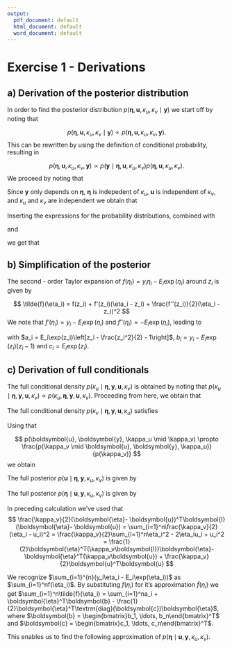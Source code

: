 ```yaml
---
output:
  pdf_document: default
  html_document: default
  word_document: default
---
```

# Exercise 1 - Derivations

\providecommand{\kappau}{\kappa_u}
\providecommand{\kappav}{\kappa_v}
\providecommand{\uvec}{\boldsymbol{u}}
\providecommand{\Rmat}{\boldsymbol{R}}
\providecommand{\yvec}{\boldsymbol{y}}
\providecommand{\Evec}{\boldsymbol{E}}
\providecommand{\etavec}{\boldsymbol{\eta}}

## a) Derivation of the posterior distribution

In order to find the posterior distribution $p(\etavec, \uvec, \kappa_u, \kappa_v \mid \yvec)$ we start off by noting that 

$$
p(\etavec, \uvec, \kappa_u, \kappa_v \mid \yvec) \propto p(\etavec, \uvec, \kappa_u, \kappa_v, \yvec).
$$
This can be rewritten by using the definition of conditional probability, resulting in

$$
p(\etavec, \uvec, \kappa_u, \kappa_v, \yvec) \propto p(\yvec \mid \etavec, \uvec, \kappa_u, \kappa_v)p(\etavec, \uvec, \kappa_u, \kappa_v).
$$
We proceed by noting that

\begin{align*}
p(\etavec, \uvec, \kappa_u, \kappa_v) &= p(\etavec \mid \uvec, \kappa_u, \kappa_v)p(\uvec, \kappa_u, \kappa_v) \\
&= p(\etavec \mid \uvec, \kappa_u, \kappa_v)p(\uvec \mid \kappa_u, \kappa_v)p(\kappa_u, \kappa_v).
\end{align*}

Since $\yvec$ only depends on $\etavec$, $\etavec$ is indepedent of $\kappa_u$, $\uvec$ is independent of $\kappa_v$, and $\kappa_u$ and $\kappa_v$ are independent we obtain that

\begin{align*}
p(\etavec, \uvec, \kappa_u, \kappa_v \mid \yvec) &\propto p(\yvec \mid \etavec, \uvec, \kappa_u, \kappa_v)p(\etavec \mid \uvec, \kappa_u, \kappa_v)p(\uvec \mid \kappa_u, \kappa_v)p(\kappa_u, \kappa_v) \\
&= p(\yvec \mid \etavec)p(\etavec \mid \uvec, \kappa_v)p(\uvec \mid \kappa_u)p(\kappa_u)p(\kappa_v).
\end{align*}

Inserting the expressions for the probability distributions, combined with 

\begin{align*}
p(\yvec\mid\etavec) &= \prod_{i=1}^n\frac{(E_i\exp(\eta_i))^{y_i}}{y_i!}\exp({-E_i\exp(\eta_i)}) \\
&\propto \exp(\sum_{i=1}^ny_i\log(E_i) + y_i\eta_i - E_i\exp(\eta_i)) \\ 
&\propto \exp(\sum_{i=1}^ny_i\eta_i - E_i\exp(\eta_i))
\end{align*}

and 


\begin{align*}
p(\kappa_u)p(\kappa_v) &= \frac{\beta_v^{\alpha_v}}{\Gamma(\alpha_v)}\frac{\beta_u^{\alpha_u}}{\Gamma(\alpha_u)}\kappa_v^{\alpha_v - 1}\kappa_u^{\alpha_u - 1}\exp(-\beta_v\kappa_v - \beta_u\kappa_u)\\ &\propto \kappa_v^{\alpha_v - 1}\kappa_u^{\alpha_u - 1}\exp(-\beta_v\kappa_v - \beta_u\kappa_u)
\end{align*}

we get that


\begin{align*}
p(\etavec, \uvec, \kappa_u, \kappa_v \mid \yvec) &\propto p(\yvec\mid\etavec)p(\etavec\mid\uvec,\kappa_v)p(\uvec\mid\kappa_u)p(\kappa_u)p(\kappa_v) \\
&\propto \kappa_v^{\alpha_v - 1 + \frac{n}{2}}\kappa_u^{\alpha_u - 1 + \frac{n-1}{2}}\times\\&\exp(-\beta_v\kappa_v - \beta_u\kappa_u - \frac{\kappa_u}{2}\uvec^T\Rmat\uvec - \frac{\kappa_v}{2}(\etavec - \uvec)^T(\etavec - \uvec) + \sum_{i=1}^n(y_i\eta_i - E_i\exp(\eta_i))).
\end{align*}


## b) Simplification of the posterior

The second - order Taylor expansion of $f(\eta_i) = y_i\eta_i - E_i\exp(\eta_i)$ around $z_i$ is given by

$$
\tilde{f}(\eta_i) = f(z_i) + f'(z_i)(\eta_i - z_i) + \frac{f''(z_i)}{2}(\eta_i - z_i)^2
$$
We note that $f'(\eta_i) = y_i - E_i\exp(\eta_i)$ and $f''(\eta_i) = -E_i\exp(\eta_i)$, leading to 

\begin{align*}
\tilde{f}(\eta_i) &= y_iz_i - E_i\exp(z_i) + (y_i - E_i\exp(z_i))(\eta_i - z_i) - \frac{E_i}{2}(\eta^2 + 2\eta_iz_i + z_i^2) \\ &= E_i\exp(z_i)\left[z_i - \frac{z_i^2}{2} - 1\right] + \eta_i(y_i - E_i\exp(z_i)\left(z_i -1\right)) - \eta_i^2\frac{E_i\exp(z_i)}{2} \\
&= a_i + \eta_ib_i - \eta_i^2\frac{c_i}{2},
\end{align*}

with $a_i = E_i\exp(z_i)\left[z_i - \frac{z_i^2}{2} - 1\right]$, $b_i = y_i - E_i\exp(z_i)\left(z_i -1\right)$ and $c_i = E_i\exp(z_i)$.

## c) Derivation of full conditionals

The full conditional density $p(\kappa_u \mid \etavec, \yvec, \uvec, \kappa_v)$ is obtained by noting that $p(\kappa_u \mid \etavec, \yvec, \uvec, \kappa_v) \propto p(\kappa_u, \etavec, \yvec, \uvec, \kappa_v)$. Proceeding from here, we obtain that

\begin{align*}
p(\kappa_u \mid \etavec, \yvec, \uvec, \kappa_v) &\propto p(\kappa_u, \etavec, \yvec, \uvec, \kappa_v) \\
&= p(\uvec \mid \etavec, \yvec, \kappa_u, \kappa_v)p(\etavec, \yvec, \kappa_u, \kappa_v) \\
&\propto p(\uvec \mid \etavec, \yvec, \kappa_u, \kappa_v)p(\kappa_u \mid \etavec, \yvec, \kappa_v) \\
&= p(\uvec \mid \kappa_u)p(\kappa_u) \\
&\propto \kappa_u^{\alpha_u + \frac{n-1}{2} - 1}\exp\left(-\kappa_u\left[\frac{1}{2}\uvec^T\Rmat\uvec + \beta_u\right]\right)
\end{align*}

The full conditional density $p(\kappa_v \mid \etavec, \yvec, \uvec, \kappa_u)$ satisfies


\begin{align*}
p(\kappa_v \mid \etavec, \yvec, \uvec, \kappa_u) &\propto p(\etavec, \yvec, \uvec, \kappa_u \mid \kappa_v)p(\kappa_v) \\
&= p(\etavec \mid \yvec, \uvec, \kappa_u, \kappa_v)p(\uvec, \yvec, \kappa_u \mid \kappa_v)p(\kappa_v).
\end{align*}



Using that 

$$
p(\uvec, \yvec, \kappa_u \mid \kappa_v) \propto \frac{p(\kappa_v \mid \uvec, \yvec, \kappa_u)}{p(\kappa_v)}
$$
we obtain

\begin{align*}
p(\kappa_v \mid \etavec, \yvec, \uvec, \kappa_u) &\propto p(\etavec \mid \yvec, \uvec, \kappa_u, \kappa_v)p(\kappa_v \mid \uvec, \yvec, \kappa_u) \\
&= p(\etavec \mid \uvec, \kappa_v)p(\kappa_v) \\
&\propto \kappa_v^{\alpha_v + \frac{n}{2} - 1}\exp\left(-\kappa_v\left[\frac{1}{2}(\etavec - \uvec)^T(\etavec - \uvec) + \beta_v\right]\right).
\end{align*}
The full posterior $p(\uvec \mid \etavec, \yvec, \kappa_u, \kappa_v)$ is given by 

\begin{align*}
p(\uvec \mid \etavec, \yvec, \kappa_u, \kappa_v) &\propto p(\uvec, \etavec, \yvec, \kappa_u, \kappa_v) \\
&= p(\etavec \mid \uvec, \yvec, \kappa_u, \kappa_v)p(\uvec, \yvec, \kappa_u, \kappa_v) \\
&\propto p(\etavec \mid \uvec, \yvec, \kappa_u, \kappa_v)p(\uvec \mid \yvec, \kappa_u, \kappa_v) \\
&= p(\etavec \mid \uvec, \kappa_v)p(\uvec \mid \kappa_u) \\
&\propto \kappa_u^{\frac{n-1}{2}}\kappa_v^{\frac{n}{2}}\exp\left(-\frac{1}{2}\left[\kappa_u\uvec^T\Rmat\uvec + (\etavec - \uvec)^T\kappa_v\boldsymbol{I}(\etavec - \uvec)\right]\right) \\
&\propto \exp\left(-\frac{1}{2}\uvec^T\left(\kappa_u\Rmat + \kappa_v\boldsymbol{I}\right)\uvec - \kappa_v\etavec^T\uvec\right).
\end{align*}

The full posterior $p(\etavec \mid \uvec, \yvec, \kappa_u, \kappa_v)$ is given by 

\begin{align*}
p(\etavec \mid \uvec, \yvec, \kappa_u, \kappa_v) &\propto p(\etavec, \uvec, \yvec, \kappa_u, \kappa_v) \\
&= p(\yvec \mid \etavec, \uvec, \kappa_u, \kappa_v)p(\etavec, \uvec, \kappa_u, \kappa_v) \\
&\propto p(\yvec \mid \etavec, \uvec, \kappa_u, \kappa_v)p(\etavec \mid \uvec, \kappa_u, \kappa_v) \\
&= p(\yvec \mid \etavec)p(\etavec \mid \uvec, \kappa_v) \\
&\propto \exp\left(\sum_{i=1}^{n}(y_i\eta_i - E_i\exp(\eta_i)) - \frac{\kappa_v}{2}(\etavec - \uvec)^T\boldsymbol{I}(\etavec - \uvec) \right) \\
&\propto \exp\left(\yvec^T\etavec - \exp(\etavec)^T\boldsymbol{E} + \etavec^T(\kappa_v\uvec) - \frac{1}{2}\etavec^T(\kappa_v\boldsymbol{I})\etavec\right).
\end{align*}

In preceding calculation we've used that 
$$
\frac{\kappa_v}{2}(\etavec - \uvec)^T\boldsymbol{I}(\etavec - \uvec) = 
\sum_{i=1}^n\frac{\kappa_v}{2}(\eta_i - u_i)^2 = \frac{\kappa_v}{2}\sum_{i=1}^n\eta_i^2 - 2\eta_iu_i + u_i^2 = \frac{1}{2}\etavec^T(\kappa_v\boldsymbol{I})\etavec - \etavec^T(\kappa_v\uvec) + \frac{\kappa_v}{2}\uvec^T\uvec
$$
 
We recognize $\sum_{i=1}^{n}(y_i\eta_i - E_i\exp(\eta_i))$ as $\sum_{i=1}^nf(\eta_i)$. By substituting $f(\eta_i)$ for it's approximation $\tilde{f}(\eta_i)$ we get $\sum_{i=1}^n\tilde{f}(\eta_i) = \sum_{i=1}^na_i + \etavec^T\boldsymbol{b} - \frac{1}{2}\etavec^T\textrm{diag}(\boldsymbol{c})\etavec$, where $\boldsymbol{b} = \begin{bmatrix}b_1, \ldots, b_n\end{bmatrix}^T$ and $\boldsymbol{c} = \begin{bmatrix}c_1, \ldots, c_n\end{bmatrix}^T$. 

This enables us to find the following approximation of $p(\etavec \mid \uvec, \yvec, \kappa_u, \kappa_v)$.

\begin{align*}
q(\etavec \mid z, \uvec, \yvec, \kappa_u, \kappa_v) &\propto \exp\left(\etavec^T\boldsymbol{b} - \frac{1}{2}{\etavec}^T\textrm{diag}(\boldsymbol{c})\etavec + \etavec^T(\kappa_v\uvec) - \frac{1}{2}\etavec^T(\kappa_v\boldsymbol{I})\etavec) \right) \\
&\propto \exp\left(-\frac{1}{2}\etavec^T(\textrm{diag}(\boldsymbol{c}) + \kappa_v\boldsymbol{I}))\etavec + \etavec^T(\boldsymbol{b} + \kappa_v\uvec)\right) \\
\end{align*}



